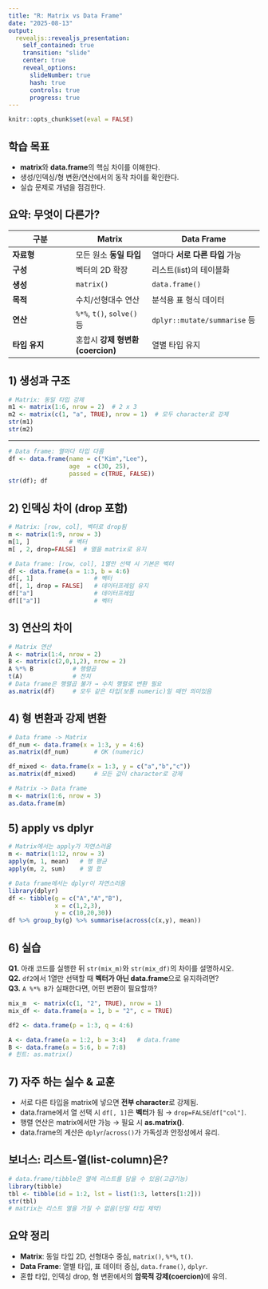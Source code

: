 ```yaml
---
title: "R: Matrix vs Data Frame"
date: "2025-08-13"
output:
  revealjs::revealjs_presentation:
    self_contained: true
    transition: "slide"
    center: true
    reveal_options:
      slideNumber: true
      hash: true
      controls: true
      progress: true
---
```


```r
knitr::opts_chunk$set(eval = FALSE)
```

## 학습 목표

-   **matrix**와 **data.frame**의 핵심 차이를 이해한다.\
-   생성/인덱싱/형 변환/연산에서의 동작 차이를 확인한다.\
-   실습 문제로 개념을 점검한다.

## 요약: 무엇이 다른가?

| 구분          | Matrix                           | Data Frame                     |
|------------------|----------------------|--------------------------------|
| **자료형**    | 모든 원소 **동일 타입**          | 열마다 **서로 다른 타입** 가능 |
| **구성**      | 벡터의 2D 확장                   | 리스트(list)의 테이블화        |
| **생성**      | `matrix()`                       | `data.frame()`                 |
| **목적**      | 수치/선형대수 연산               | 분석용 표 형식 데이터          |
| **연산**      | `%*%`, `t()`, `solve()` 등       | `dplyr::mutate/summarise` 등   |
| **타입 유지** | 혼합시 **강제 형변환(coercion)** | 열별 타입 유지                 |

## 1) 생성과 구조

```r
# Matrix: 동일 타입 강제
m1 <- matrix(1:6, nrow = 2)  # 2 x 3
m2 <- matrix(c(1, "a", TRUE), nrow = 1)  # 모두 character로 강제
str(m1)
str(m2)
```

---

```r
# Data frame: 열마다 타입 다름
df <- data.frame(name = c("Kim","Lee"),
                 age  = c(30, 25),
                 passed = c(TRUE, FALSE))
str(df); df
```

## 2) 인덱싱 차이 (drop 포함)

```r
# Matrix: [row, col], 벡터로 drop됨
m <- matrix(1:9, nrow = 3)
m[1, ]           # 벡터
m[ , 2, drop=FALSE]  # 열을 matrix로 유지

# Data frame: [row, col], 1열만 선택 시 기본은 벡터
df <- data.frame(a = 1:3, b = 4:6)
df[, 1]                 # 벡터
df[, 1, drop = FALSE]   # 데이터프레임 유지
df["a"]                 # 데이터프레임
df[["a"]]               # 벡터
```

## 3) 연산의 차이

```r
# Matrix 연산
A <- matrix(1:4, nrow = 2)
B <- matrix(c(2,0,1,2), nrow = 2)
A %*% B           # 행렬곱
t(A)              # 전치
# Data frame은 행렬곱 불가 → 수치 행렬로 변환 필요
as.matrix(df)     # 모두 같은 타입(보통 numeric)일 때만 의미있음
```

## 4) 형 변환과 강제 변환

```r
# Data frame -> Matrix
df_num <- data.frame(x = 1:3, y = 4:6)
as.matrix(df_num)       # OK (numeric)

df_mixed <- data.frame(x = 1:3, y = c("a","b","c"))
as.matrix(df_mixed)     # 모든 값이 character로 강제

# Matrix -> Data frame
m <- matrix(1:6, nrow = 3)
as.data.frame(m)
```

## 5) apply vs dplyr

```r
# Matrix에서는 apply가 자연스러움
m <- matrix(1:12, nrow = 3)
apply(m, 1, mean)   # 행 평균
apply(m, 2, sum)    # 열 합
```

```r
# Data frame에서는 dplyr이 자연스러움
library(dplyr)
df <- tibble(g = c("A","A","B"),
             x = c(1,2,3),
             y = c(10,20,30))
df %>% group_by(g) %>% summarise(across(c(x,y), mean))
```

## 6) 실습 

**Q1.** 아래 코드를 실행한 뒤 `str(mix_m)`와 `str(mix_df)`의 차이를 설명하시오.\
**Q2.** `df2`에서 1열만 선택할 때 **벡터가 아닌 data.frame**으로 유지하려면?\
**Q3.** `A %*% B`가 실패한다면, 어떤 변환이 필요할까?

```r
mix_m  <- matrix(c(1, "2", TRUE), nrow = 1)
mix_df <- data.frame(a = 1, b = "2", c = TRUE)

df2 <- data.frame(p = 1:3, q = 4:6)

A <- data.frame(a = 1:2, b = 3:4)   # data.frame
B <- data.frame(a = 5:6, b = 7:8)
# 힌트: as.matrix()
```

## 7) 자주 하는 실수 & 교훈

-   서로 다른 타입을 matrix에 넣으면 **전부 character**로 강제됨.\
-   data.frame에서 열 선택 시 `df[, 1]`은 **벡터**가 됨 → `drop=FALSE`/`df["col"]`.\
-   행렬 연산은 matrix에서만 가능 → 필요 시 **as.matrix()**.\
-   data.frame의 계산은 `dplyr`/`across()`가 가독성과 안정성에서 유리.

## 보너스: 리스트-열(list-column)은?

```r
# data.frame/tibble은 열에 리스트를 담을 수 있음(고급기능)
library(tibble)
tbl <- tibble(id = 1:2, lst = list(1:3, letters[1:2]))
str(tbl)
# matrix는 리스트 열을 가질 수 없음(단일 타입 제약)
```

## 요약 정리

-   **Matrix**: 동일 타입 2D, 선형대수 중심, `matrix()`, `%*%`, `t()`.\
-   **Data Frame**: 열별 타입, 표 데이터 중심, `data.frame()`, `dplyr`.\
-   혼합 타입, 인덱싱 drop, 형 변환에서의 **암묵적 강제(coercion)**에 유의.
